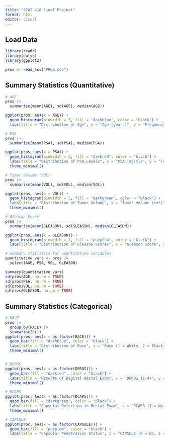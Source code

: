 ---
title: "STAT 418 Final Project"
format: html
editor: visual
---

## Load Data

```{r}
library(readr)
library(dplyr)
library(ggplot2)

pros <- read_csv("PROS.csv")

```

## Summary Statistics (Quantitative)

```{r}
# AGE
pros |>
  summarise(mean(AGE), sd(AGE), median(AGE))

ggplot(pros, aes(x = AGE)) +
  geom_histogram(binwidth = 5, fill = "darkblue", color = "black") + 
  labs(title = "Distribution of Age", x = "Age (years)", y = "Frequency") + theme_minimal()

# PSA
pros |>
  summarise(mean(PSA), sd(PSA), median(PSA))

ggplot(pros, aes(x = PSA)) +
  geom_histogram(binwidth = 2, fill = "darkred", color = "black") +
  labs(title = "Distribution of PSA Levels", x = "PSA (mg/ml)", y = "Frequency") +
  theme_minimal()

# Tumor Volume (VOL)
pros |>
  summarise(mean(VOL), sd(VOL), median(VOL))

ggplot(pros, aes(x = VOL)) +
  geom_histogram(binwidth = 5, fill = "darkgreen", color = "black") +
  labs(title = "Distribution of Tumor Volume", x = "Tumor Volume (cm³)", y = "Frequency") +
  theme_minimal()

# Gleason Score
pros |>
  summarise(mean(GLEASON), sd(GLEASON), median(GLEASON))

ggplot(pros, aes(x = GLEASON)) +
  geom_histogram(binwidth = 1, fill = "purple4", color = "black") +
  labs(title = "Distribution of Gleason Scores", x = "Gleason Score", y = "Frequency") +   theme_minimal()

# Summary statistics for quantitative variables
quantitative_vars <- pros |>
  select(AGE, PSA, VOL, GLEASON)

summary(quantitative_vars)
sd(pros$AGE, na.rm = TRUE)
sd(pros$PSA, na.rm = TRUE)
sd(pros$VOL, na.rm = TRUE)
sd(pros$GLEASON, na.rm = TRUE)

```

## Summary Statistics (Categorical)

```{r}
# RACE
pros |>
  group_by(RACE) |>
  summarise(n())
ggplot(pros, aes(x = as.factor(RACE))) +
  geom_bar(fill = "darkblue", color = "black") +
  labs(title = "Distribution of Race", x = "Race (1 = White, 2 = Black)", y = "Count") +
  theme_minimal()


# DPROS
ggplot(pros, aes(x = as.factor(DPROS))) +
  geom_bar(fill = "darkred", color = "black") +
  labs(title = "Results of Digital Rectal Exam", x = "DPROS (1-4)", y = "Count") +
  theme_minimal()

# DCAPS
ggplot(pros, aes(x = as.factor(DCAPS))) +
  geom_bar(fill = "darkgreen", color = "black") +
  labs(title = "Capsular Detection in Rectal Exam", x = "DCAPS (1 = No, 2 = Yes)", y = "Count") +
  theme_minimal()

# CAPSULE
ggplot(pros, aes(x = as.factor(CAPSULE))) +
  geom_bar(fill = "purple4", color = "black") +
  labs(title = "Capsular Penetration Status", x = "CAPSULE (0 = No, 1 = Yes)", y = "Count") + theme_minimal()
```
